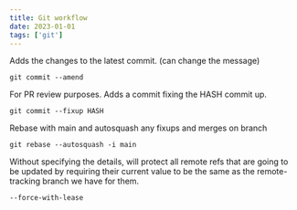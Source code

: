```yaml
---
title: Git workflow
date: 2023-01-01
tags: ['git']
---
```


Adds the changes to the latest commit. (can change the message)

```console
git commit --amend
```

For PR review purposes. Adds a commit fixing the HASH commit up.

```console
git commit --fixup HASH
```

Rebase with main and autosquash any fixups and merges on branch

```console
git rebase --autosquash -i main
```

Without specifying the details, will protect all remote refs that are going to be updated by requiring their current value to be the same as the remote-tracking branch we have for them.

```
--force-with-lease
```
